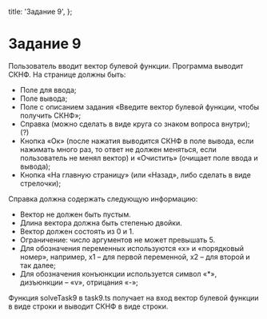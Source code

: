 
  title: 'Задание 9',
};

# Задание 9

Пользователь вводит вектор булевой функции. Программа выводит СКНФ.
На странице должны быть:
-	Поле для ввода;
-	Поле вывода;
-	Поле с описанием задания «Введите вектор булевой функции, чтобы получить СКНФ»;
-	Справка (можно сделать в виде круга со знаком вопроса внутри); (?)
-	Кнопка «Ок» (после нажатия выводится СКНФ в поле вывода, если нажимать много раз, то ответ не должен меняться, если пользователь не менял вектор) и «Очистить» (очищает поле ввода и вывода);
-	Кнопка «На главную страницу» (или «Назад», либо сделать в виде стрелочки);

Справка должна содержать следующую информацию:

-	Вектор не должен быть пустым.
-	Длина вектора должна быть степенью двойки.
-	Вектор должен состоять из 0 и 1.
-	Ограничение: число аргументов не может превышать 5.
-	Для обозначения переменных используются «x» и «порядковый номер», например, x1 – для первой переменной, x2 – для второй и так далее;
-	Для обозначения конъюнкции используется символ «*», дизъюнкции – «v», отрицания «-»;

Функция solveTask9 в task9.ts получает на вход вектор булевой функции в виде строки и выводит СКНФ в виде строки.
